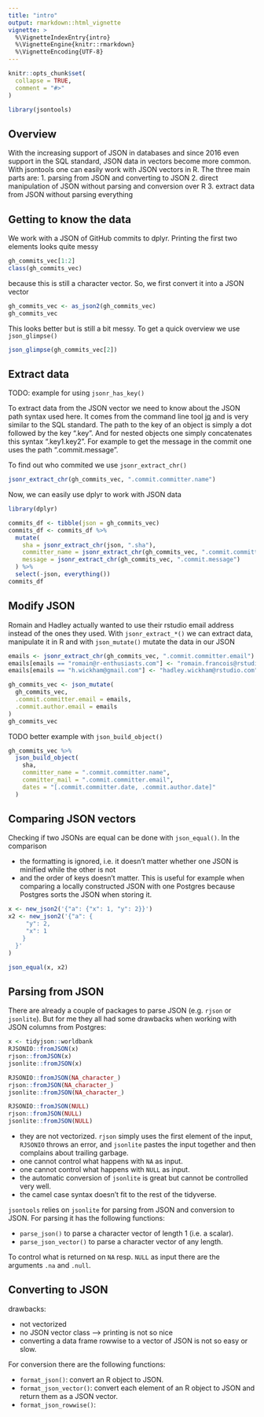 ```yaml
---
title: "intro"
output: rmarkdown::html_vignette
vignette: >
  %\VignetteIndexEntry{intro}
  %\VignetteEngine{knitr::rmarkdown}
  %\VignetteEncoding{UTF-8}
---
```


```r
knitr::opts_chunk$set(
  collapse = TRUE,
  comment = "#>"
)
```

```r
library(jsontools)
```

## Overview

With the increasing support of JSON in databases and since 2016 even support 
in the SQL standard, JSON data in vectors become more common. With jsontools
one can easily work with JSON vectors in R. 
The three main parts are:
1. parsing from JSON and converting to JSON
2. direct manipulation of JSON without parsing and conversion over R
3. extract data from JSON without parsing everything


## Getting to know the data

We work with a JSON of GitHub commits to dplyr. Printing the first two elements
looks quite messy

```r
gh_commits_vec[1:2]
class(gh_commits_vec)
```

because this is still a character vector. So, we first convert it into a JSON
vector

```r
gh_commits_vec <- as_json2(gh_commits_vec)
gh_commits_vec
```

This looks better but is still a bit messy. To get a quick overview we use
`json_glimpse()`

```r
json_glimpse(gh_commits_vec[2])
```

## Extract data

TODO: example for using `jsonr_has_key()`

To extract data from the JSON vector we need to know about the JSON path syntax
used here. It comes from the command line tool [jq](https://stedolan.github.io/jq/)
and is very similar to the SQL standard.
The path to the key of an object is simply a dot followed by the key ".key".
And for nested objects one simply concatenates this syntax ".key1.key2". For
example to get the message in the commit one uses the path ".commit.message".

To find out who commited we use `jsonr_extract_chr()`

```r
jsonr_extract_chr(gh_commits_vec, ".commit.committer.name")
```

Now, we can easily use dplyr to work with JSON data

```r
library(dplyr)

commits_df <- tibble(json = gh_commits_vec)
commits_df <- commits_df %>% 
  mutate(
    sha = jsonr_extract_chr(json, ".sha"),
    committer_name = jsonr_extract_chr(gh_commits_vec, ".commit.committer.name"),
    message = jsonr_extract_chr(gh_commits_vec, ".commit.message")
  ) %>% 
  select(-json, everything())
commits_df
```

## Modify JSON

Romain and Hadley actually wanted to use their rstudio email address instead
of the ones they used. With `jsonr_extract_*()` we can extract data, manipulate
it in R and with `json_mutate()` mutate the data in our JSON

```r
emails <- jsonr_extract_chr(gh_commits_vec, ".commit.committer.email")
emails[emails == "romain@r-enthusiasts.com"] <- "romain.francois@rstudio.com"
emails[emails == "h.wickham@gmail.com"] <- "hadley.wickham@rstudio.com"

gh_commits_vec <- json_mutate(
  gh_commits_vec,
  .commit.committer.email = emails,
  .commit.author.email = emails
)
gh_commits_vec
```


TODO better example with `json_build_object()`

```r
gh_commits_vec %>% 
  json_build_object(
    sha,
    committer_name = ".commit.committer.name",
    committer_mail = ".commit.committer.email",
    dates = "[.commit.committer.date, .commit.author.date]"
  )
```


## Comparing JSON vectors

Checking if two JSONs are equal can be done with `json_equal()`. In the
comparison

* the formatting is ignored, i.e. it doesn't matter whether one JSON is minified
while the other is not
* and the order of keys doesn't matter. This is useful for example when
comparing a locally constructed JSON with one Postgres because Postgres sorts
the JSON when storing it.

```r
x <- new_json2('{"a": {"x": 1, "y": 2}}')
x2 <- new_json2('{"a": {
     "y": 2,
     "x": 1
    }
  }'
)

json_equal(x, x2)
```


## Parsing from JSON

There are already a couple of packages to parse JSON (e.g. `rjson` or `jsonlite`). But for me they all had some drawbacks when working with JSON columns from Postgres:

```r
x <- tidyjson::worldbank
RJSONIO::fromJSON(x)
rjson::fromJSON(x)
jsonlite::fromJSON(x)

RJSONIO::fromJSON(NA_character_)
rjson::fromJSON(NA_character_)
jsonlite::fromJSON(NA_character_)

RJSONIO::fromJSON(NULL)
rjson::fromJSON(NULL)
jsonlite::fromJSON(NULL)
```


* they are not vectorized. `rjson` simply uses the first element of the input, `RJSONIO` throws an error, and `jsonlite` pastes the input together and then complains about trailing garbage.
* one cannot control what happens with `NA` as input.
* one cannot control what happens with `NULL` as input.
* the automatic conversion of `jsonlite` is great but cannot be controlled very well.
* the camel case syntax doesn't fit to the rest of the tidyverse.

`jsontools` relies on `jsonlite` for parsing from JSON and conversion to JSON. For parsing it has the following functions:

* `parse_json()` to parse a character vector of length 1 (i.e. a scalar).
* `parse_json_vector()` to parse a character vector of any length.

To control what is returned on `NA` resp. `NULL` as input there are the arguments `.na` and `.null`.


## Converting to JSON

drawbacks:

* not vectorized
* no JSON vector class --> printing is not so nice
* converting a data frame rowwise to a vector of JSON is not so easy or slow.

For conversion there are the following functions:

* `format_json()`: convert an R object to JSON.
* `format_json_vector()`: convert each element of an R object to JSON and return them as a JSON vector.
* `format_json_rowwise()`:
